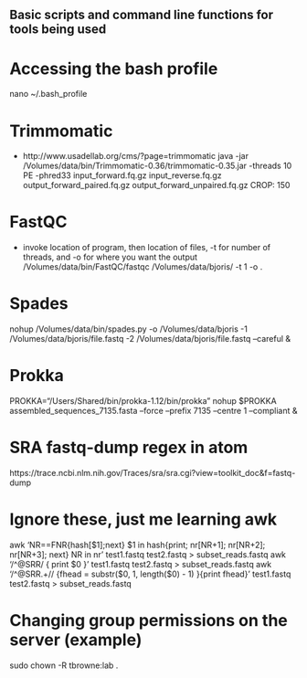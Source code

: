 ## Basic scripts and command line functions for tools being used

# Accessing the bash profile
nano ~/.bash_profile

# Trimmomatic
* http://www.usadellab.org/cms/?page=trimmomatic
java -jar /Volumes/data/bin/Trimmomatic-0.36/trimmomatic-0.35.jar -threads 10 PE -phred33 input_forward.fq.gz input_reverse.fq.gz output_forward_paired.fq.gz output_forward_unpaired.fq.gz CROP: 150

# FastQC
* invoke location of program, then location of files, -t for number of threads, and -o for where you want the output
/Volumes/data/bin/FastQC/fastqc /Volumes/data/bjoris/ -t 1 -o .

# Spades
nohup /Volumes/data/bin/spades.py -o /Volumes/data/bjoris -1 /Volumes/data/bjoris/file.fastq -2 /Volumes/data/bjoris/file.fastq --careful &

# Prokka
PROKKA="/Users/Shared/bin/prokka-1.12/bin/prokka"
nohup $PROKKA assembled_sequences_7135.fasta --force --prefix 7135 --centre 1 --compliant &

# SRA fastq-dump regex in atom
https://trace.ncbi.nlm.nih.gov/Traces/sra/sra.cgi?view=toolkit_doc&f=fastq-dump

# Ignore these, just me learning awk
awk 'NR==FNR{hash[$1];next} $1 in hash{print; nr[NR+1]; nr[NR+2]; nr[NR+3]; next} NR in nr' test1.fastq test2.fastq > subset_reads.fastq
awk '/^@SRR/ { print $0 }' test1.fastq test2.fastq > subset_reads.fastq
awk '/^@SRR.+\// {fhead = substr($0, 1, length($0) - 1) }{print fhead}' test1.fastq test2.fastq > subset_reads.fastq

# Changing group permissions on the server (example)
sudo chown -R tbrowne:lab .
